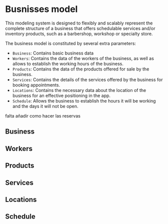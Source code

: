 # Busnisses model

This modeling system is designed to flexibly and scalably represent the complete structure of a business that offers schedulable services and/or inventory products, such as a barbershop, workshop or specialty store.

The business model is constituted by several extra parameters:

- `Business`: Contains basic business data
- `Workers`: Contains the data of the workers of the business, as well as allows to establish the working hours of the business.
- `Products`: Contains the data of the products offered for sale by the business.
- `Services`: Contains the details of the services offered by the business for booking appointments.
- `Locations`: Contains the necessary data about the location of the business for an effective positioning in the app.
- `Schedule`: Allows the business to establish the hours it will be working and the days it will not be open.

falta añadir como hacer las reservas


## Business

<BusinessSchema />

## Workers

<WorkerSchema />

## Products


<ProductSchema />

## Services


<ServiceSchema />

## Locations

<LocationSchema />

## Schedule

<ScheduleSchema />